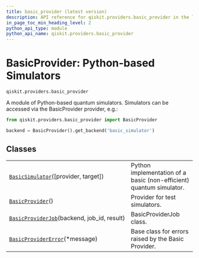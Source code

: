 ```yaml
---
title: basic_provider (latest version)
description: API reference for qiskit.providers.basic_provider in the latest version of qiskit
in_page_toc_min_heading_level: 2
python_api_type: module
python_api_name: qiskit.providers.basic_provider
---
```


<span id="module-qiskit.providers.basic_provider" />

<span id="qiskit-providers-basicprovider" />

<span id="basicprovider-python-based-simulators-qiskit-providers-basic-provider" />

# BasicProvider: Python-based Simulators

`qiskit.providers.basic_provider`

A module of Python-based quantum simulators. Simulators can be accessed via the BasicProvider provider, e.g.:

```python
from qiskit.providers.basic_provider import BasicProvider

backend = BasicProvider().get_backend('basic_simulator')
```

## Classes

|                                                                                                                                                |                                                                     |
| ---------------------------------------------------------------------------------------------------------------------------------------------- | ------------------------------------------------------------------- |
| [`BasicSimulator`](providers-basic-provider-basic-simulator "qiskit.providers.basic_provider.BasicSimulator")(\[provider, target])             | Python implementation of a basic (non-efficient) quantum simulator. |
| [`BasicProvider`](providers-basic-provider-basic-provider "qiskit.providers.basic_provider.BasicProvider")()                                   | Provider for test simulators.                                       |
| [`BasicProviderJob`](providers-basic-provider-basic-provider-job "qiskit.providers.basic_provider.BasicProviderJob")(backend, job\_id, result) | BasicProviderJob class.                                             |
| [`BasicProviderError`](providers-basic-provider-basic-provider-error "qiskit.providers.basic_provider.BasicProviderError")(\*message)          | Base class for errors raised by the Basic Provider.                 |

